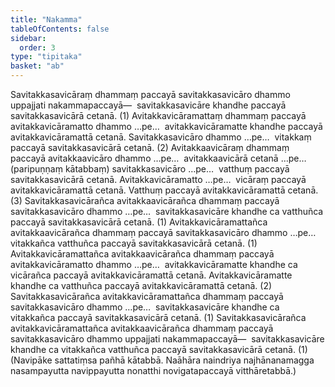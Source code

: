 ```yaml
---
title: "Nakamma"
tableOfContents: false
sidebar:
  order: 3
type: "tipitaka"
basket: "ab"
---
```



<DynamicBreadcrumb />

<Division number="54">

<Paragraph number="234">
Savitakkasavicāraṃ dhammaṃ paccayā savitakkasavicāro dhammo uppajjati nakammapaccayā—  savitakkasavicāre khandhe paccayā savitakkasavicārā cetanā. (1)
</Paragraph>

<Paragraph number="235">
Avitakkavicāramattaṃ dhammaṃ paccayā avitakkavicāramatto dhammo …pe…  avitakkavicāramatte khandhe paccayā avitakkavicāramattā cetanā. Savitakkasavicāro dhammo …pe…  vitakkaṃ paccayā savitakkasavicārā cetanā. (2)
</Paragraph>

<Paragraph number="236">
Avitakkaavicāraṃ dhammaṃ paccayā avitakkaavicāro dhammo …pe…  avitakkaavicārā cetanā …pe…  (paripuṇṇaṃ kātabbaṃ) savitakkasavicāro …pe…  vatthuṃ paccayā savitakkasavicārā cetanā. Avitakkavicāramatto …pe…  vicāraṃ paccayā avitakkavicāramattā cetanā. Vatthuṃ paccayā avitakkavicāramattā cetanā. (3)
</Paragraph>

</Division>
<Division number="55">

<Paragraph number="237">
Savitakkasavicārañca avitakkaavicārañca dhammaṃ paccayā savitakkasavicāro dhammo …pe…  savitakkasavicāre khandhe ca vatthuñca paccayā savitakkasavicārā cetanā. (1)
</Paragraph>

<Paragraph number="238">
Avitakkavicāramattañca avitakkaavicārañca dhammaṃ paccayā savitakkasavicāro dhammo …pe…  vitakkañca vatthuñca paccayā savitakkasavicārā cetanā. (1)
</Paragraph>

<Paragraph number="239">
Avitakkavicāramattañca avitakkaavicārañca dhammaṃ paccayā avitakkavicāramatto dhammo …pe…  avitakkavicāramatte khandhe ca vicārañca paccayā avitakkavicāramattā cetanā. Avitakkavicāramatte khandhe ca vatthuñca paccayā avitakkavicāramattā cetanā. (2)
</Paragraph>

<Paragraph number="240">
Savitakkasavicārañca avitakkavicāramattañca dhammaṃ paccayā savitakkasavicāro dhammo …pe…  savitakkasavicāre khandhe ca vitakkañca paccayā savitakkasavicārā cetanā. (1)
</Paragraph>

<Paragraph number="241">
Savitakkasavicārañca avitakkavicāramattañca avitakkaavicārañca dhammaṃ paccayā savitakkasavicāro dhammo uppajjati nakammapaccayā—  savitakkasavicāre khandhe ca vitakkañca vatthuñca paccayā savitakkasavicārā cetanā. (1)
</Paragraph>

<Paragraph number="242">
(Navipāke sattatiṃsa pañhā kātabbā. Naāhāra naindriya najhānanamagga nasampayutta navippayutta nonatthi novigatapaccayā vitthāretabbā.)
</Paragraph>
</Division>
